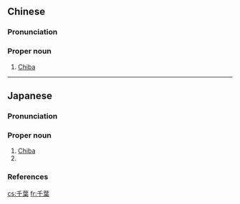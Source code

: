 ==Chinese==
{{zh-forms|s=千叶}}

===Pronunciation===
{{zh-pron
|m=Qiānyè
|c=cin1 jip6
|cat=pn
}}

===Proper noun===
{{zh-proper noun}}

# [[Chiba]]

----

==Japanese==
{{wikipedia|lang=ja}}
{{ja-kanjitab|ち|は|k2=ば|yomi=k}}

===Pronunciation===
{{ja-pron|ちば|y=k|acc=1|acc_ref=NHK}}

===Proper noun===
{{ja-pos|ちば|proper}}

# [[Chiba]]
# {{surname|lang=ja|sort=ちば}}

===References===
<references/>

{{topics|ja|Cities in Japan|Prefectures of Japan}}

[[cs:千葉]]
[[fr:千葉]]